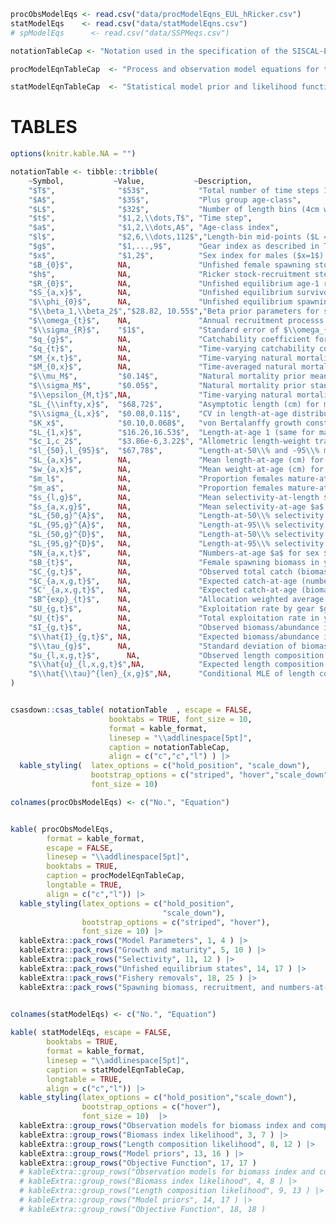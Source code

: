 ```r

procObsModelEqs <- read.csv("data/procModelEqns_EUL_hRicker.csv")
statModelEqs    <- read.csv("data/statModelEqns.csv")
# spModelEqs      <- read.csv("data/SSPMeqs.csv")

notationTableCap <- "Notation used in the specification of the SISCAL-EUL stock assessment model, along with a description of each variable, and possible fixed values."

procModelEqnTableCap  <- "Process and observation model equations for the SISCAL-EUL stock assessment model"

statModelEqnTableCap  <- "Statistical model prior and likelihood functions for the SISCAL-EUL stock assessment model. The function $\\textbf{1}(X)$ is the indicator function, taking value 1 when $X$ is true, and 0 when $X$ is false."

```
\clearpage

# TABLES

```r
options(knitr.kable.NA = "")

notationTable <- tibble::tribble( 
    ~Symbol,           ~Value,           ~Description,
    "$T$",              "$53$",           "Total number of time steps 1965 - 2021",
    "$A$",              "$35$",           "Plus group age-class",
    "$L$",              "$32$",           "Number of length bins (4cm width)",
    "$t$",              "$1,2,\\dots,T$", "Time step",
    "$a$",              "$1,2,\\dots,A$", "Age-class index",
    "$l$",              "$2,6,\\dots,112$","Length-bin mid-points ($L = 32$ total length bins)",
    "$g$",              "$1,...,9$",      "Gear index as described in Table XX ($g=9$ only used in projections)", 
    "$x$",              "$1,2$",          "Sex index for males ($x=1$) and females ($x=2$)",
    "$B_{0}$",          NA,               "Unfished female spawning stock biomass",   
    "$h$",              NA,               "Ricker stock-recruitment steepness",
    "$R_{0}$",          NA,               "Unfished equilibrium age-1 recruitment",
    "$S_{a,x}$",        NA,               "Unfished equilibrium survivorship-at-age and sex",
    "$\\phi_{0}$",      NA,               "Unfished equilibrium spawning biomass per recruit",
    "$\\beta_1,\\beta_2$","$28.82, 10.55$","Beta prior parameters for steepness",
    "$\\omega_{t}$",    NA,               "Annual recruitment processs error log-deviations",
    "$\\sigma_{R}$",    "$1$",            "Standard error of $\\omega_{t}$ recruitment deviations",
    "$q_{g}$",          NA,               "Catchability coefficient for RV surveys ($g = 7,8,9$)",
    "$q_{t}$",          NA,               "Time-varying catchability coefficient for commercial CPUE index",
    "$M_{x,t}$",        NA,               "Time-varying natural mortality rate for males ($x = 1$) and females ($x=2$)",
    "$M_{0,x}$",        NA,               "Time-averaged natural mortality rate for males ($x = 1$) and females ($x=2$)",
    "$\\mu_M$",         "$0.14$",         "Natural mortality prior mean for males and females",
    "$\\sigma_M$",      "$0.05$",         "Natural mortality prior standard deviation for males and females",
    "$\\epsilon_{M,t}$",NA,               "Time-varying natural mortality random walk log-deviations",
    "$L_{\\infty,x}$",  "$68,72$",        "Asymptotic length (cm) for males ($x = 1$) and females ($x=2$)",
    "$\\sigma_{L,x}$",  "$0.08,0.11$",    "CV in length-at-age distribution",
    "$K_x$",            "$0.10,0.068$",   "von Bertalanffy growth constant for males and females",
    "$L_{1,x}$",        "$16.26,16.53$",  "Length-at-age 1 (same for males and females)",
    "$c_1,c_2$",        "$3.86e-6,3.22$", "Allometric length-weight transformation coefficients",
    "$l_{50},l_{95}$",  "$67,78$",        "Length-at-50\\% and -95\\% maturity",
    "$L_{a,x}$",        NA,               "Mean length-at-age (cm) for males and females",
    "$w_{a,x}$",        NA,               "Mean weight-at-age (cm) for males and females",
    "$m_l$",            NA,               "Proportion females mature-at-length",
    "$m_a$",            NA,               "Proportion females mature-at-age",
    "$s_{l,g}$",        NA,               "Mean selectivity-at-length $l$ for gear $g$",
    "$s_{a,x,g}$",      NA,               "Mean selectivity-at-age $a$ for gear $g$ and sex $x$",
    "$L_{50,g}^{A}$",   NA,               "Length-at-50\\% selectivity for ascending limb",
    "$L_{95,g}^{A}$",   NA,               "Length-at-95\\% selectivity for ascending limb",
    "$L_{50,g}^{D}$",   NA,               "Length-at-50\\% selectivity for descending limb",
    "$L_{95,g}^{D}$",   NA,               "Length-at-95\\% selectivity for descending limb",
    "$N_{a,x,t}$",      NA,               "Numbers-at-age $a$ for sex $x$ in year $t$",
    "$B_{t}$",          NA,               "Female spawning biomass in year $t$",
    "$C_{g,t}$",        NA,               "Observed total catch (biomass units) for gear $g$ in year $t$",
    "$C_{a,x,g,t}$",    NA,               "Expected catch-at-age (numbers) $a$ and sex $x$ by gear $g$ in year $t$",
    "$C'_{a,x,g,t}$",   NA,               "Expected catch-at-age (biomass units) $a$ and sex $x$ by gear $g$ in year $t$",
    "$B^{exp}_{t}$",    NA,               "Allocation weighted average exploitable biomass in year $t$",
    "$U_{g,t}$",        NA,               "Exploitation rate by gear $g$ in year $t$",
    "$U_{t}$",          NA,               "Total exploitation rate in year $t$",
    "$I_{g,t}$",        NA,               "Observed biomass/abundance index for gear $g \\in \\{7,8\\}$ in year $t$",
    "$\\hat{I}_{g,t}$", NA,               "Expected biomass/abundance index for gear $g \\in \\{7,8\\}$ in year $t$",
    "$\\tau_{g}$",      NA,               "Standard deviation of biomass index observation log-residuals",
    "$u_{l,x,g,t}$",      NA,             "Observed length composition data for sex $x$ in gear $g$ at time $t$",
    "$\\hat{u}_{l,x,g,t}$",NA,            "Expected length composition data for sex $x$ in gear $g$ at time $t$",
    "$\\hat{\\tau}^{len}_{x,g}$",NA,      "Conditional MLE of length composition sampling error, by sex and gear",
)


csasdown::csas_table( notationTable  , escape = FALSE,
                      booktabs = TRUE, font_size = 10,
                      format = kable_format,
                      linesep = "\\addlinespace[5pt]",
                      caption = notationTableCap,
                      align = c("c","c","l") ) |>
  kable_styling(  latex_options = c("hold_position", "scale_down"),
                  bootstrap_options = c("striped", "hover","scale_down"),
                  font_size = 10)

```

\clearpage



```r

colnames(procObsModelEqs) <- c("No.", "Equation")


kable( procObsModelEqs, 
        format = kable_format,
        escape = FALSE,
        linesep = "\\addlinespace[5pt]",
        booktabs = TRUE,
        caption = procModelEqnTableCap,
        longtable = TRUE,
        align = c("c","l")) |>
  kable_styling(latex_options = c("hold_position",
                                  "scale_down"),
                bootstrap_options = c("striped", "hover"),
                font_size = 10) |>
  kableExtra::pack_rows("Model Parameters", 1, 4 ) |>
  kableExtra::pack_rows("Growth and maturity", 5, 10 ) |>
  kableExtra::pack_rows("Selectivity", 11, 12 ) |>
  kableExtra::pack_rows("Unfished equilibrium states", 14, 17 ) |>
  kableExtra::pack_rows("Fishery removals", 18, 25 ) |>
  kableExtra::pack_rows("Spawning biomass, recruitment, and numbers-at-age", 26, 28 )
  

```

\clearpage

```r

colnames(statModelEqs) <- c("No.", "Equation")

kable( statModelEqs, escape = FALSE,
        booktabs = TRUE,
        format = kable_format,
        linesep = "\\addlinespace[5pt]",
        caption = statModelEqnTableCap,
        longtable = TRUE,
        align = c("c","l")) |>
  kable_styling(latex_options = c("hold_position","scale_down"),
                bootstrap_options = c("hover"),
                font_size = 10)  |>
  kableExtra::group_rows("Observation models for biomass index and composition data", 1, 2 ) |>
  kableExtra::group_rows("Biomass index likelihood", 3, 7 ) |>
  kableExtra::group_rows("Length composition likelihood", 8, 12 ) |>
  kableExtra::group_rows("Model priors", 13, 16 ) |>
  kableExtra::group_rows("Objective Function", 17, 17 )
  # kableExtra::group_rows("Observation models for biomass index and composition data", 1, 3 ) |>
  # kableExtra::group_rows("Biomass index likelihood", 4, 8 ) |>
  # kableExtra::group_rows("Length composition likelihood", 9, 13 ) |>
  # kableExtra::group_rows("Model priors", 14, 17 ) |>
  # kableExtra::group_rows("Objective Function", 18, 18 )

```

\clearpage
